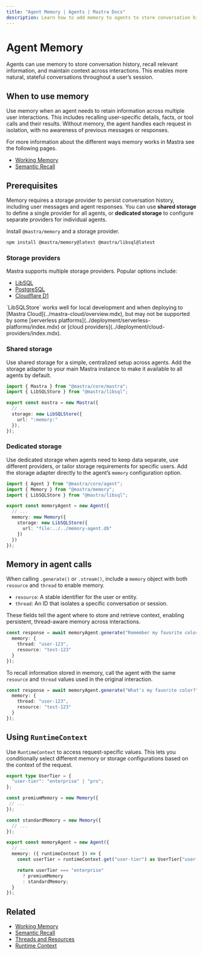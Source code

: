 ```yaml
---
title: "Agent Memory | Agents | Mastra Docs"
description: Learn how to add memory to agents to store conversation history and maintain context across interactions.
---
```



# Agent Memory

Agents can use memory to store conversation history, recall relevant information, and maintain context across interactions. This enables more natural, stateful conversations throughout a user’s session.

## When to use memory

Use memory when an agent needs to retain information across multiple user interactions. This includes recalling user-specific details, facts, or tool calls and their results. Without memory, the agent handles each request in isolation, with no awareness of previous messages or responses.

For more information about the different ways memory works in Mastra see the following pages.

- [Working Memory](../memory/working-memory.mdx)
- [Semantic Recall](../memory/semantic-recall.mdx)

## Prerequisites

Memory requires a storage provider to persist conversation history, including user messages and agent responses. You can use **shared storage** to define a single provider for all agents, or **dedicated storage** to configure separate providers for individual agents.

Install `@mastra/memory` and a storage provider.

```bash npm2yarn copy
npm install @mastra/memory@latest @mastra/libsql@latest
```

### Storage providers

Mastra supports multiple storage providers. Popular options include:

- [LibSQL](../../reference/storage/libsql.mdx)
- [PostgreSQL](../../reference/storage/postgresql.mdx)
- [Cloudflare D1](../../reference/storage/cloudflare-d1.mdx)

<Callout type="warning">
`LibSQLStore` works well for local development and when deploying to [Mastra Cloud](../mastra-cloud/overview.mdx), but may not be supported by some [serverless platforms](../deployment/serverless-platforms/index.mdx) or [cloud providers](../deployment/cloud-providers/index.mdx).
</Callout>

### Shared storage

Use shared storage for a simple, centralized setup across agents. Add the storage adapter to your main Mastra instance to make it available to all agents by default.

```typescript {6-8} filename="src/mastra/index.ts" showLineNumbers copy
import { Mastra } from "@mastra/core/mastra";
import { LibSQLStore } from "@mastra/libsql";

export const mastra = new Mastra({
  // ..
  storage: new LibSQLStore({
    url: ":memory:"
  }),
});
```

### Dedicated storage

Use dedicated storage when agents need to keep data separate, use different providers, or tailor storage requirements for specific users. Add the storage adapter directly to the agent’s `memory` configuration option.

```typescript {7-10} filename="src/mastra/agents/memory-agent.ts" showLineNumbers copy
import { Agent } from "@mastra/core/agent";
import { Memory } from "@mastra/memory";
import { LibSQLStore } from "@mastra/libsql";

export const memoryAgent = new Agent({
  // ...
  memory: new Memory({
    storage: new LibSQLStore({
      url: "file:../../memory-agent.db"
    })
  })
});
```

## Memory in agent calls

When calling `.generate()` or `.stream()`, include a `memory` object with both `resource` and `thread` to enable memory.

- `resource`: A stable identifier for the user or entity.
- `thread`: An ID that isolates a specific conversation or session.

These fields tell the agent where to store and retrieve context, enabling persistent, thread-aware memory across interactions.

```typescript {3-4}
const response = await memoryAgent.generate("Remember my favorite color is blue.", {
  memory: {
    thread: "user-123",
    resource: "test-123"
  }
});
```

To recall information stored in memory, call the agent with the same `resource` and `thread` values used in the original interaction.

```typescript {3-4}
const response = await memoryAgent.generate("What's my favorite color?", {
  memory: {
    thread: "user-123",
    resource: "test-123"
  }
});
```

## Using `RuntimeContext`

Use `RuntimeContext` to access request-specific values. This lets you conditionally select different memory or storage configurations based on the context of the request.

```typescript filename="src/mastra/agents/memory-agent.ts" showLineNumbers
export type UserTier = {
  "user-tier": "enterprise" | "pro";
};

const premiumMemory = new Memory({
 // ...
});

const standardMemory = new Memory({
  // ...
});

export const memoryAgent = new Agent({
  // ...
  memory: ({ runtimeContext }) => {
    const userTier = runtimeContext.get("user-tier") as UserTier["user-tier"];

    return userTier === "enterprise"
      ? premiumMemory
      : standardMemory;
  }
});
```

## Related

- [Working Memory](../memory/working-memory.mdx)
- [Semantic Recall](../memory/semantic-recall.mdx)
- [Threads and Resources](../memory/threads-and-resources.mdx)
- [Runtime Context](../server-db/runtime-context.mdx)
